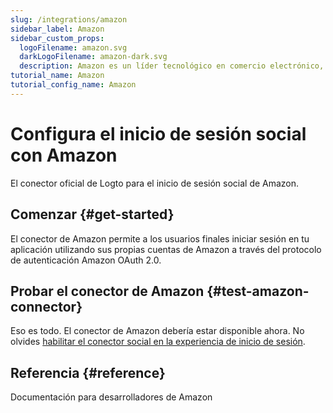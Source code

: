 ```yaml
---
slug: /integrations/amazon
sidebar_label: Amazon
sidebar_custom_props:
  logoFilename: amazon.svg
  darkLogoFilename: amazon-dark.svg
  description: Amazon es un líder tecnológico en comercio electrónico, servicios en la nube (AWS) y dispositivos impulsados por IA.
tutorial_name: Amazon
tutorial_config_name: Amazon
---
```




# Configura el inicio de sesión social con Amazon

El conector oficial de Logto para el inicio de sesión social de Amazon.

<GuideTip />

## Comenzar \{#get-started}

El conector de Amazon permite a los usuarios finales iniciar sesión en tu aplicación utilizando sus propias cuentas de Amazon a través del protocolo de autenticación Amazon OAuth 2.0.

<Integration />

## Probar el conector de Amazon \{#test-amazon-connector}

Eso es todo. El conector de Amazon debería estar disponible ahora. No olvides [habilitar el conector social en la experiencia de inicio de sesión](/connectors/social-connectors/#enable-social-sign-in).

## Referencia \{#reference}

<Url href="https://developer.amazon.com/loginwithamazon/console/site/lwa/overview.html">
  Documentación para desarrolladores de Amazon
</Url>
